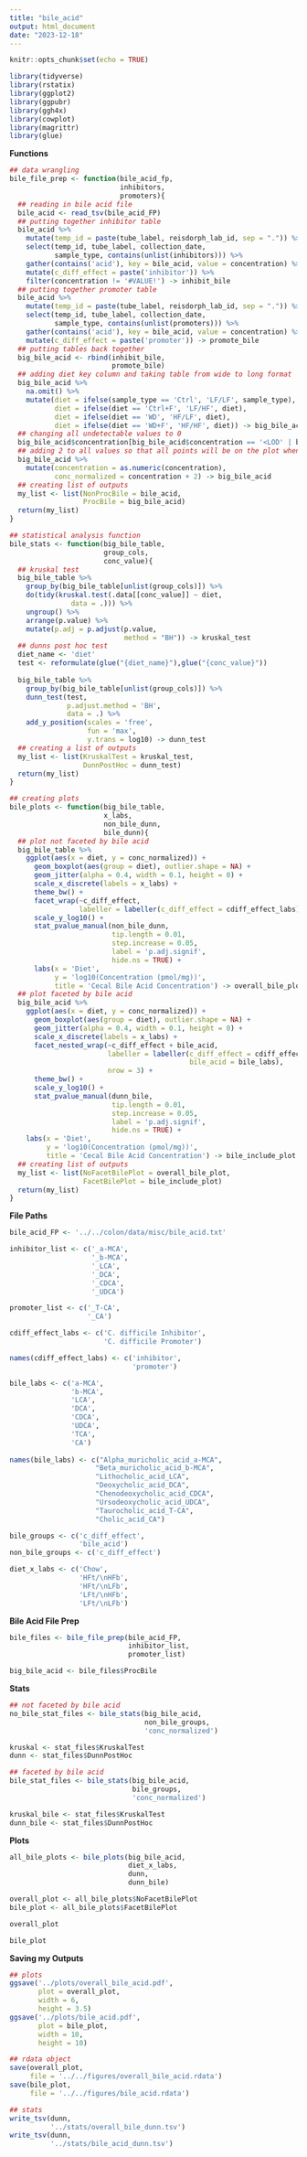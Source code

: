 ```yaml
---
title: "bile_acid"
output: html_document
date: "2023-12-18"
---
```


```r
knitr::opts_chunk$set(echo = TRUE)
```

```r
library(tidyverse)
library(rstatix)
library(ggplot2)
library(ggpubr)
library(ggh4x)
library(cowplot)
library(magrittr)
library(glue)
```

**Functions**
```r
## data wrangling
bile_file_prep <- function(bile_acid_fp,
                           inhibitors,
                           promoters){
  ## reading in bile acid file
  bile_acid <- read_tsv(bile_acid_FP)
  ## putting together inhibitor table
  bile_acid %>% 
    mutate(temp_id = paste(tube_label, reisdorph_lab_id, sep = ".")) %>% 
    select(temp_id, tube_label, collection_date, 
           sample_type, contains(unlist(inhibitors))) %>% 
    gather(contains('acid'), key = bile_acid, value = concentration) %>% 
    mutate(c_diff_effect = paste('inhibitor')) %>% 
    filter(concentration != '#VALUE!') -> inhibit_bile
  ## putting together promoter table
  bile_acid %>% 
    mutate(temp_id = paste(tube_label, reisdorph_lab_id, sep = ".")) %>% 
    select(temp_id, tube_label, collection_date, 
           sample_type, contains(unlist(promoters))) %>% 
    gather(contains('acid'), key = bile_acid, value = concentration) %>% 
    mutate(c_diff_effect = paste('promoter')) -> promote_bile
  ## putting tables back together
  big_bile_acid <- rbind(inhibit_bile,
                         promote_bile)
  ## adding diet key column and taking table from wide to long format
  big_bile_acid %>% 
    na.omit() %>% 
    mutate(diet = ifelse(sample_type == 'Ctrl', 'LF/LF', sample_type),
           diet = ifelse(diet == 'Ctrl+F', 'LF/HF', diet),
           diet = ifelse(diet == 'WD', 'HF/LF', diet),
           diet = ifelse(diet == 'WD+F', 'HF/HF', diet)) -> big_bile_acid
  ## changing all undetectable values to 0 
  big_bile_acid$concentration[big_bile_acid$concentration == '<LOD' | big_bile_acid$concentration == '<LOQ'] <- 0
  ## adding 2 to all values so that all points will be on the plot when transformed to log10
  big_bile_acid %>% 
    mutate(concentration = as.numeric(concentration),
           conc_normalized = concentration + 2) -> big_bile_acid
  ## creating list of outputs
  my_list <- list(NonProcBile = bile_acid,
                  ProcBile = big_bile_acid)
  return(my_list)
}

## statistical analysis function
bile_stats <- function(big_bile_table,
                       group_cols,
                       conc_value){
  ## kruskal test
  big_bile_table %>% 
    group_by(big_bile_table[unlist(group_cols)]) %>% 
    do(tidy(kruskal.test(.data[[conc_value]] ~ diet,
               data = .))) %>% 
    ungroup() %>% 
    arrange(p.value) %>% 
    mutate(p.adj = p.adjust(p.value,
                            method = "BH")) -> kruskal_test
  ## dunns post hoc test
  diet_name <- 'diet'
  test <- reformulate(glue("{diet_name}"),glue("{conc_value}"))
  
  big_bile_table %>% 
    group_by(big_bile_table[unlist(group_cols)]) %>% 
    dunn_test(test,
              p.adjust.method = 'BH',
              data = .) %>% 
    add_y_position(scales = 'free',
                   fun = 'max',
                   y.trans = log10) -> dunn_test
  ## creating a list of outputs
  my_list <- list(KruskalTest = kruskal_test,
                  DunnPostHoc = dunn_test)
  return(my_list)
}

## creating plots
bile_plots <- function(big_bile_table,
                       x_labs,
                       non_bile_dunn,
                       bile_dunn){
  ## plot not faceted by bile acid
  big_bile_table %>% 
    ggplot(aes(x = diet, y = conc_normalized)) +
      geom_boxplot(aes(group = diet), outlier.shape = NA) +
      geom_jitter(alpha = 0.4, width = 0.1, height = 0) +
      scale_x_discrete(labels = x_labs) +
      theme_bw() +
      facet_wrap(~c_diff_effect,
                 labeller = labeller(c_diff_effect = cdiff_effect_labs)) +
      scale_y_log10() +
      stat_pvalue_manual(non_bile_dunn,
                         tip.length = 0.01,
                         step.increase = 0.05,
                         label = 'p.adj.signif',
                         hide.ns = TRUE) +
      labs(x = 'Diet',
           y = 'log10(Concentration (pmol/mg))',
           title = 'Cecal Bile Acid Concentration') -> overall_bile_plot
  ## plot faceted by bile acid
  big_bile_acid %>% 
    ggplot(aes(x = diet, y = conc_normalized)) +
      geom_boxplot(aes(group = diet), outlier.shape = NA) +
      geom_jitter(alpha = 0.4, width = 0.1, height = 0) +
      scale_x_discrete(labels = x_labs) +
      facet_nested_wrap(~c_diff_effect + bile_acid,
                        labeller = labeller(c_diff_effect = cdiff_effect_labs,
                                            bile_acid = bile_labs),
                        nrow = 3) +
      theme_bw() +
      scale_y_log10() +
      stat_pvalue_manual(dunn_bile,
                         tip.length = 0.01,
                         step.increase = 0.05,
                         label = 'p.adj.signif',
                         hide.ns = TRUE) +
    labs(x = 'Diet',
         y = 'log10(Concentration (pmol/mg))',
         title = 'Cecal Bile Acid Concentration') -> bile_include_plot
  ## creating list of outputs
  my_list <- list(NoFacetBilePlot = overall_bile_plot,
                  FacetBilePlot = bile_include_plot)
  return(my_list)
}
```

**File Paths**
```r
bile_acid_FP <- '../../colon/data/misc/bile_acid.txt'

inhibitor_list <- c('_a-MCA',
                    '_b-MCA',
                    '_LCA',
                    '_DCA',
                    '_CDCA',
                    '_UDCA')

promoter_list <- c('_T-CA',
                   '_CA')

cdiff_effect_labs <- c('C. difficile Inhibitor',
                       'C. difficile Promoter')

names(cdiff_effect_labs) <- c('inhibitor',
                              'promoter')

bile_labs <- c('a-MCA',
               'b-MCA',
               'LCA',
               'DCA',
               'CDCA',
               'UDCA',
               'TCA',
               'CA')
  
names(bile_labs) <- c("Alpha_muricholic_acid_a-MCA",
                     "Beta_muricholic_acid_b-MCA",
                     "Lithocholic_acid_LCA", 
                     "Deoxycholic_acid_DCA", 
                     "Chenodeoxycholic_acid_CDCA",
                     "Ursodeoxycholic_acid_UDCA", 
                     "Taurocholic_acid_T-CA",
                     "Cholic_acid_CA")

bile_groups <- c('c_diff_effect',
                 'bile_acid')
non_bile_groups <- c('c_diff_effect')

diet_x_labs <- c('Chow',
                 'HFt/\nHFb',
                 'HFt/\nLFb',
                 'LFt/\nHFb',
                 'LFt/\nLFb')
```

**Bile Acid File Prep**
```r
bile_files <- bile_file_prep(bile_acid_FP,
                             inhibitor_list,
                             promoter_list)

big_bile_acid <- bile_files$ProcBile
```

**Stats**
```r
## not faceted by bile acid
no_bile_stat_files <- bile_stats(big_bile_acid,
                                 non_bile_groups,
                                 'conc_normalized')

kruskal <- stat_files$KruskalTest
dunn <- stat_files$DunnPostHoc

## faceted by bile acid 
bile_stat_files <- bile_stats(big_bile_acid,
                              bile_groups,
                              'conc_normalized')

kruskal_bile <- stat_files$KruskalTest
dunn_bile <- stat_files$DunnPostHoc
```

**Plots**
```r
all_bile_plots <- bile_plots(big_bile_acid,
                             diet_x_labs,
                             dunn,
                             dunn_bile)

overall_plot <- all_bile_plots$NoFacetBilePlot
bile_plot <- all_bile_plots$FacetBilePlot

overall_plot
```

```r
bile_plot
```

**Saving my Outputs**
```r
## plots
ggsave('../plots/overall_bile_acid.pdf',
       plot = overall_plot,
       width = 6,
       height = 3.5)
ggsave('../plots/bile_acid.pdf',
       plot = bile_plot,
       width = 10,
       height = 10)

## rdata object 
save(overall_plot,
     file = '../../figures/overall_bile_acid.rdata')
save(bile_plot,
     file = '../../figures/bile_acid.rdata')

## stats
write_tsv(dunn,
          '../stats/overall_bile_dunn.tsv')
write_tsv(dunn,
          '../stats/bile_acid_dunn.tsv')
```



